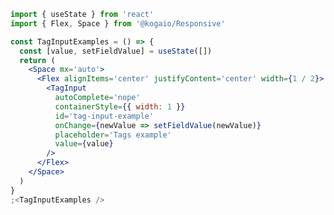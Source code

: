 ```jsx
import { useState } from 'react'
import { Flex, Space } from '@kogaio/Responsive'

const TagInputExamples = () => {
  const [value, setFieldValue] = useState([])
  return (
    <Space mx='auto'>
      <Flex alignItems='center' justifyContent='center' width={1 / 2}>
        <TagInput
          autoComplete='nope'
          containerStyle={{ width: 1 }}
          id='tag-input-example'
          onChange={newValue => setFieldValue(newValue)}
          placeholder='Tags example'
          value={value}
        />
      </Flex>
    </Space>
  )
}
;<TagInputExamples />
```
